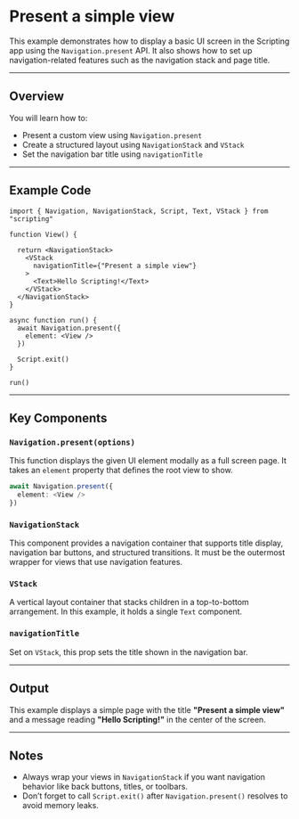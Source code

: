 # Present a simple view 
        
This example demonstrates how to display a basic UI screen in the Scripting app using the `Navigation.present` API. It also shows how to set up navigation-related features such as the navigation stack and page title.

---

## Overview

You will learn how to:

* Present a custom view using `Navigation.present`
* Create a structured layout using `NavigationStack` and `VStack`
* Set the navigation bar title using `navigationTitle`

---

## Example Code

```tsx
import { Navigation, NavigationStack, Script, Text, VStack } from "scripting"

function View() {

  return <NavigationStack>
    <VStack
      navigationTitle={"Present a simple view"}
    >
      <Text>Hello Scripting!</Text>
    </VStack>
  </NavigationStack>
}

async function run() {
  await Navigation.present({
    element: <View />
  })

  Script.exit()
}

run()
```

---

## Key Components

### `Navigation.present(options)`

This function displays the given UI element modally as a full screen page. It takes an `element` property that defines the root view to show.

```ts
await Navigation.present({
  element: <View />
})
```

### `NavigationStack`

This component provides a navigation container that supports title display, navigation bar buttons, and structured transitions. It must be the outermost wrapper for views that use navigation features.

### `VStack`

A vertical layout container that stacks children in a top-to-bottom arrangement. In this example, it holds a single `Text` component.

### `navigationTitle`

Set on `VStack`, this prop sets the title shown in the navigation bar.

---

## Output

This example displays a simple page with the title **"Present a simple view"** and a message reading **"Hello Scripting!"** in the center of the screen.

---

## Notes

* Always wrap your views in `NavigationStack` if you want navigation behavior like back buttons, titles, or toolbars.
* Don’t forget to call `Script.exit()` after `Navigation.present()` resolves to avoid memory leaks.
